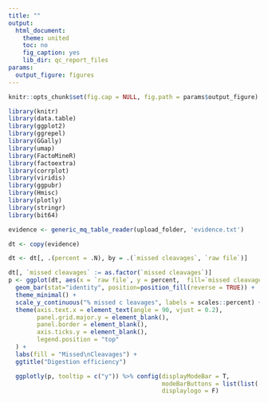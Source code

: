 ```yaml
---
title: ""
output:
  html_document:
    theme: united
    toc: no
    fig_caption: yes
    lib_dir: qc_report_files
params:
  output_figure: figures
---
```


<style type="text/css">
  .container-fluid, .main-container {
    max-width: inherit !important;
    padding: 0 !important;
  }
</style>

<script>
const handleLoaded = function () {
  const wrapperEl = document.querySelector('.js-plotly-plot');

  if (!wrapperEl) {
    return;
  }

  wrapperEl.style.width = '100%';
  wrapperEl.style.height = '100%';
  wrapperEl.style.marginBottom = '0';

  window.dispatchEvent(new Event('resize'));
};

document.addEventListener('DOMContentLoaded', handleLoaded, false);
</script>



```r
knitr::opts_chunk$set(fig.cap = NULL, fig.path = params$output_figure)

library(knitr)
library(data.table)
library(ggplot2)
library(ggrepel)
library(GGally)
library(umap)
library(FactoMineR)
library(factoextra)
library(corrplot)
library(viridis)
library(ggpubr)
library(Hmisc)
library(plotly)
library(stringr)
library(bit64)
```

```r
evidence <- generic_mq_table_reader(upload_folder, 'evidence.txt')
```


```r
dt <- copy(evidence)

dt <- dt[, .(percent = .N), by = .(`missed cleavages`, `raw file`)]

dt[, `missed cleavages` := as.factor(`missed cleavages`)]
p <- ggplot(dt, aes(x = `raw file`, y = percent,  fill=`missed cleavages`, label=`raw file`)) +
  geom_bar(stat="identity", position=position_fill(reverse = TRUE)) +
  theme_minimal() +
  scale_y_continuous("% missed c leavages", labels = scales::percent) +
  theme(axis.text.x = element_text(angle = 90, vjust = 0.2),
        panel.grid.major.y = element_blank(),
        panel.border = element_blank(),
        axis.ticks.y = element_blank(),
        legend.position = "top"
  ) +
  labs(fill = "Missed\nCleavages") +
  ggtitle("Digestion efficiency")

  ggplotly(p, tooltip = c("y")) %>% config(displayModeBar = T, 
                                           modeBarButtons = list(list('toImage')),
                                           displaylogo = F)
```

